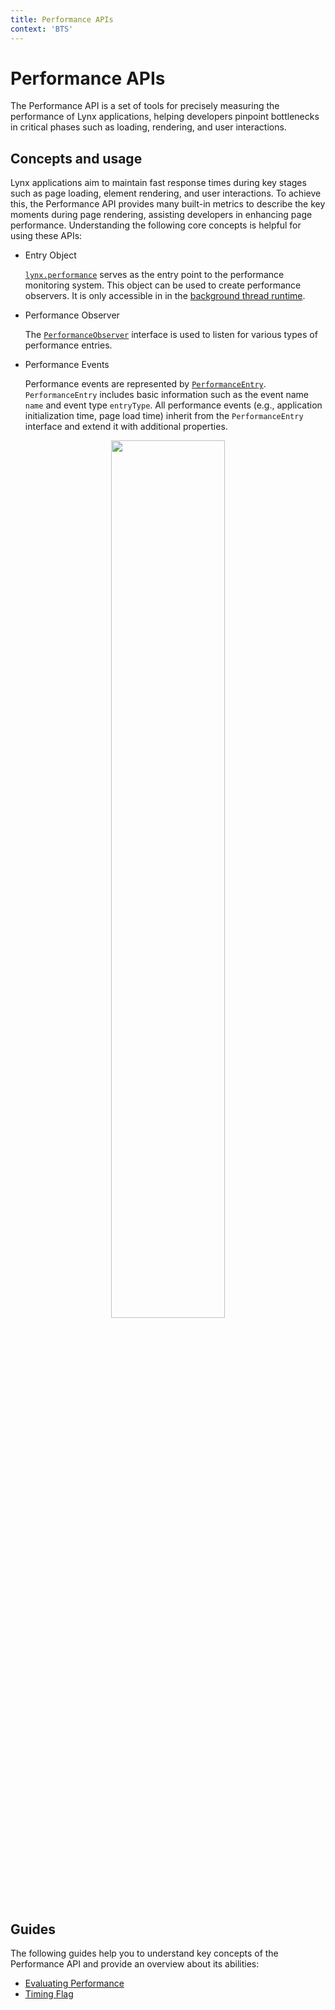 ```yaml
---
title: Performance APIs
context: 'BTS'
---
```


# Performance APIs

The Performance API is a set of tools for precisely measuring the performance of Lynx applications, helping developers pinpoint bottlenecks in critical phases such
as loading, rendering, and user interactions.

## Concepts and usage

Lynx applications aim to maintain fast response times during key stages such as page loading, element rendering, and user interactions. To achieve this, the
Performance API provides many built-in metrics to describe the key moments during page rendering, assisting developers in enhancing page performance. Understanding
the following core concepts is helpful for using these APIs:

- Entry Object

  [`lynx.performance`](api/lynx-api/lynx/lynx-performance) serves as the entry point to the performance monitoring system. This object can be used to create
  performance observers. It is only accessible in in the [background thread runtime](guide/spec#background-thread-runtime).

- Performance Observer

  The [`PerformanceObserver`](api/lynx-api/performance-api/performance-observer) interface is used to listen for various types of performance entries.

- Performance Events

  Performance events are represented by [`PerformanceEntry`](api/lynx-api/performance-api/performance-entry). `PerformanceEntry` includes basic information such as
  the event name `name` and event type `entryType`. All performance events (e.g., application initialization time, page load time) inherit from the `PerformanceEntry`
  interface and extend it with additional properties.

<center>
  <img
    width="60%"
    src="https://lf-lynx.tiktok-cdns.com/obj/lynx-artifacts-oss-sg/lynx-website/assets/doc/performance-api.png"
  />
</center>

## Guides

The following guides help you to understand key concepts of the Performance API and provide an overview about its abilities:

- [Evaluating Performance](guide/performance/evaluating-performance)
- [Timing Flag](guide/performance/timing-flag)
